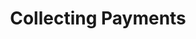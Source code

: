 ---
title: 'Collecting Payments'
description: 'A new page to add information for all payment collection methods currently supported by Niobi.'
---
